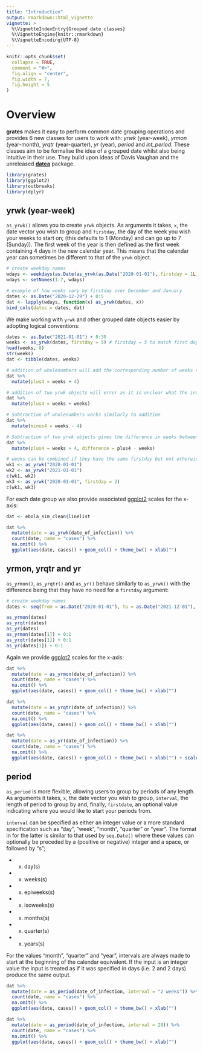 ```yaml
---
title: "Introduction"
output: rmarkdown::html_vignette
vignette: >
  %\VignetteIndexEntry{Grouped date classes}
  %\VignetteEngine{knitr::rmarkdown}
  %\VignetteEncoding{UTF-8}
---
```


```r
knitr::opts_chunk$set(
  collapse = TRUE,
  comment = "#>",
  fig.align = "center",
  fig.width = 7,
  fig.height = 5
)
```

# Overview

**grates** makes it easy to perform common date grouping operations and provides
6 new classes for users to work with: *yrwk* (year-week), *yrmon* (year-month),
*yrqtr* (year-quarter), *yr* (year), *period* and *int_period*.  These classes
aim to be formalise the idea of a grouped date whilst also being intuitive in
their use. They build upon ideas of Davis Vaughan and the unreleased
[**datea**](https://github.com/DavisVaughan/datea/) package. 

```r
library(grates)
library(ggplot2)
library(outbreaks)
library(dplyr)
```


## yrwk (year-week)
`as_yrwk()` allows you to create `yrwk` objects. As arguments it takes, `x`, the
date vector you wish to group and `firstday`, the day of the week you wish your
weeks to start on; (this defaults to 1 (Monday) and can go up to 7 (Sunday)).
The first week of the year is then defined as the first week containing 4 days
in the new calendar year. This means that the calendar year can sometimes be
different to that of the `yrwk` object.

```r
# create weekday names
wdays <- weekdays(as.Date(as_yrwk(as.Date("2020-01-01"), firstday = 1L)) + 0:6)
wdays <- setNames(1:7, wdays)

# example of how weeks vary by firstday over December and January
dates <- as.Date("2020-12-29") + 0:5
dat <- lapply(wdays, function(x) as_yrwk(dates, x))
bind_cols(dates = dates, dat)
```

We make working with `yrwk` and other grouped date objects easier by adopting
logical conventions:

```r
dates <- as.Date("2021-01-01") + 0:30
weeks <- as_yrwk(dates, firstday = 5) # firstday = 5 to match first day of year
head(weeks, 8)
str(weeks)
dat <- tibble(dates, weeks)

# addition of wholenumbers will add the corresponding number of weeks to the object
dat %>% 
  mutate(plus4 = weeks + 4)

# addition of two yrwk objects will error as it is unclear what the intention is
dat %>% 
  mutate(plus4 = weeks + weeks)

# Subtraction of wholenumbers works similarly to addition
dat %>% 
  mutate(minus4 = weeks - 4)

# Subtraction of two yrwk objects gives the difference in weeks between them
dat %>% 
  mutate(plus4 = weeks + 4, difference = plus4 - weeks)

# weeks can be combined if they have the same firstday but not otherwise
wk1 <- as_yrwk("2020-01-01")
wk2 <- as_yrwk("2021-01-01")
c(wk1, wk2)
wk3 <- as_yrwk("2020-01-01", firstday = 2)
c(wk1, wk3)
```

For each date group we also provide associated
[ggplot2](https://cran.r-project.org/package=ggplot2) scales for the x-axis:

```r
dat <- ebola_sim_clean$linelist

dat %>%
  mutate(date = as_yrwk(date_of_infection)) %>% 
  count(date, name = "cases") %>% 
  na.omit() %>% 
  ggplot(aes(date, cases)) + geom_col() + theme_bw() + xlab("")
```


## yrmon, yrqtr and yr
`as_yrmon()`, `as_yrqtr()` and `as_yr()` behave similarly to `as_yrwk()` with
the difference being that they have no need for a `firstday` argument:

```r
# create weekday names
dates <- seq(from = as.Date("2020-01-01"), to = as.Date("2021-12-01"), by = "1 month")

as_yrmon(dates)
as_yrqtr(dates)
as_yr(dates)
as_yrmon(dates[1]) + 0:1
as_yrqtr(dates[1]) + 0:1
as_yr(dates[1]) + 0:1
```

Again we provide [ggplot2](https://cran.r-project.org/package=ggplot2) scales 
for the x-axis:

```r
dat %>%
  mutate(date = as_yrmon(date_of_infection)) %>% 
  count(date, name = "cases") %>% 
  na.omit() %>% 
  ggplot(aes(date, cases)) + geom_col() + theme_bw() + xlab("")

dat %>%
  mutate(date = as_yrqtr(date_of_infection)) %>% 
  count(date, name = "cases") %>% 
  na.omit() %>% 
  ggplot(aes(date, cases)) + geom_col() + theme_bw() + xlab("")

dat %>%
  mutate(date = as_yr(date_of_infection)) %>% 
  count(date, name = "cases") %>% 
  na.omit() %>% 
  ggplot(aes(date, cases)) + geom_col() + theme_bw() + xlab("") + scale_x_yr(n = 2)
```

## period
`as_period` is more flexible, allowing users to group by periods of any length.
As arguments it takes, `x`, the date vector you wish to group, `interval`, the
length of period to group by and, finally, `firstdate`, an optional value
indicating where you would like to start your periods from.

`interval` can be specified as either an integer value or a more standard
specification such as "day", "week", "month", "quarter" or "year". The format
in for the latter is similar to that used by `seq.Date()` where these values
can optionally be preceded by a (positive or negative) integer and a space,
or followed by "s";

* (x) day(s)
* (x) weeks(s)
* (x) epiweeks(s)
* (x) isoweeks(s)
* (x) months(s)
* (x) quarter(s)
* (x) years(s)

For the values "month", "quarter" and "year", intervals are always made to start
at the beginning of the calendar equivalent.  If the input is an integer value
the input is treated as if it was specified in days (i.e. 2 and 2 days) produce
the same output.

```r
dat %>%
  mutate(date = as_period(date_of_infection, interval = "2 weeks")) %>% 
  count(date, name = "cases") %>% 
  na.omit() %>% 
  ggplot(aes(date, cases)) + geom_col() + theme_bw() + xlab("")

dat %>%
  mutate(date = as_period(date_of_infection, interval = 28)) %>% 
  count(date, name = "cases") %>% 
  na.omit() %>% 
  ggplot(aes(date, cases)) + geom_col() + theme_bw() + xlab("")
```
